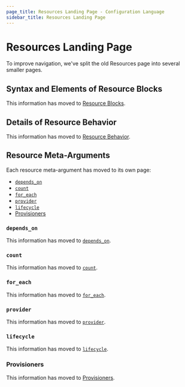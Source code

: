 ```yaml
---
page_title: Resources Landing Page - Configuration Language
sidebar_title: Resources Landing Page
---
```


# Resources Landing Page

To improve navigation, we've split the old Resources page into several smaller
pages.

<a id="resource-syntax"></a>
<a id="resource-types"></a>
<a id="providers"></a>
<a id="resource-arguments"></a>
<a id="documentation-for-resource-types"></a>
<a id="meta-arguments"></a>
<a id="timeouts"></a>
<a id="operation-timeouts"></a>

## Syntax and Elements of Resource Blocks

This information has moved to
[Resource Blocks](/language/resources/syntax).

<div style={{ height: '100vh', margin: 0, padding: 0 }}></div>

<a id="resource-behavior"></a>
<a id="accessing-resource-attributes"></a>
<a id="resource-dependencies"></a>
<a id="local-only-resources"></a>

## Details of Resource Behavior

This information has moved to
[Resource Behavior](/language/resources/behavior).

<div style={{ height: '100vh', margin: 0, padding: 0 }}></div>

## Resource Meta-Arguments

Each resource meta-argument has moved to its own page:

- [`depends_on`](/language/meta-arguments/depends_on)
- [`count`](/language/meta-arguments/count)
- [`for_each`](/language/meta-arguments/for_each)
- [`provider`](/language/meta-arguments/resource-provider)
- [`lifecycle`](/language/meta-arguments/lifecycle)
- [Provisioners](/language/resources/provisioners)

<div style={{ height: '100vh', margin: 0, padding: 0 }}></div>

<a id="depends_on-explicit-resource-dependencies"></a>

### `depends_on`

This information has moved to
[`depends_on`](/language/meta-arguments/depends_on).

<div style={{ height: '100vh', margin: 0, padding: 0 }}></div>

<a id="count-multiple-resource-instances-by-count"></a>
<a id="count-multiple-resource-instances"></a>
<a id="the-count-object"></a>
<a id="count-index"></a>
<a id="referring-to-instances"></a>
<a id="using-expressions-in-count"></a>
<a id="when-to-use-for_each-instead-of-count"></a>

### `count`

This information has moved to
[`count`](/language/meta-arguments/count).

<div style={{ height: '100vh', margin: 0, padding: 0 }}></div>

<a id="for_each-multiple-resource-instances-defined-by-a-map-or-set-of-strings"></a>
<a id="the-each-object"></a>
<a id="each-key"></a>
<a id="each-value"></a>
<a id="using-expressions-in-for_each"></a>
<a id="referring-to-instances-1"></a>
<a id="using-sets"></a>

### `for_each`

This information has moved to
[`for_each`](/language/meta-arguments/for_each).

<div style={{ height: '100vh', margin: 0, padding: 0 }}></div>

<a id="provider-selecting-a-non-default-provider-configuration"></a>

### `provider`

This information has moved to
[`provider`](/language/meta-arguments/resource-provider).

<div style={{ height: '100vh', margin: 0, padding: 0 }}></div>

<a id="lifecycle-lifecycle-customizations"></a>
<a id="prevent_destroy"></a>
<a id="create_before_destroy"></a>
<a id="ignore_changes"></a>

### `lifecycle`

This information has moved to
[`lifecycle`](/language/meta-arguments/lifecycle).

<div style={{ height: '100vh', margin: 0, padding: 0 }}></div>

<a id="provisioner-and-connection-resource-provisioners"></a>

### Provisioners

This information has moved to
[Provisioners](/language/resources/provisioners).

<div style={{ height: '100vh', margin: 0, padding: 0 }}></div>
